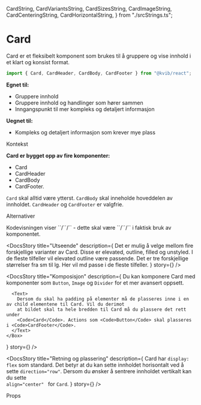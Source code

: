   CardString,
  CardVariantsString,
  CardSizesString,
  CardImageString,
  CardCenteringString,
  CardHorizontalString,
} from "./srcStrings.ts";

<Meta title="Komponenter/Data Display/Card" />

# Card

Card er et fleksibelt komponent som brukes til å gruppere og vise innhold i et klart og konsist format.

```jsx
import { Card, CardHeader, CardBody, CardFooter } from "@kvib/react";
```

**Egnet til:**

- Gruppere innhold
- Gruppere innhold og handlinger som hører sammen
- Inngangspunkt til mer kompleks og detaljert informasjon

**Uegnet til:**

- Kompleks og detaljert informasjon som krever mye plass

<DocsHeading>Kontekst</DocsHeading>

<DocsContainer>

**Card er bygget opp av fire komponenter:**

- Card
- CardHeader
- CardBody
- CardFooter.

`Card` skal alltid være ytterst. `CardBody` skal inneholde hoveddelen av innholdet. `CardHeader` og `CardFooter` er valgfrie.

</DocsContainer>

<DocsHeading>Alternativer</DocsHeading>

<Alert status="info" padding="0.3rem 1rem">
<AlertIcon />
<AlertDescription>
  Kodevisningen viser `<CardHeader2>`/`<CardBody2>`/`<CardFooter2>` - dette skal være `<CardHeader>`/`<CardBody>`/`<CardFooter>` i faktisk bruk av komponentet.
</AlertDescription>
</Alert>

<DocsContainer>

<DocsStory
  title="Utseende"
  description={
    <Text>
      Det er mulig å velge mellom fire forskjellige varianter av Card. Disse er elevated, outline, filled og unstyled. I
      de fleste tilfeller vil elevated outline være passende. Det er tre forskjellige størrelser fra sm til lg. Her vil
      md passe i de fleste tilfeller.
    </Text>
  }
  story={<Canvas of={CardStories.CardVariants} />}
/>

<DocsStory
  title="Komposisjon"
  description={
    <Box>
      <Text>
        Du kan komponere Card med komponenter som <Code>Button</Code>, <Code>Image</Code> og <Code>Divider</Code> for et
        mer avansert oppsett.
      </Text>

      <Text>
        Dersom du skal ha padding på elementer må de plasseres inne i en av child elementene til Card. Vil du derimot
        at bildet skal ta hele bredden til Card må du plassere det rett under
        <Code>Card</Code>. Actions som <Code>Button</Code> skal plasseres i <Code>CardFooter</Code>.
      </Text>
    </Box>

}
story={<Canvas of={CardStories.CardComposition} />}
/>

<DocsStory
  title="Retning og plassering"
  description={
    <Text>
      Card har <Code>display: flex</Code> som standard. Det betyr at du kan sette innholdet horisontalt ved å sette
      <Code>direction="row"</Code>. Dersom du ønsker å sentrere innholdet vertikalt kan du sette <Code>
        align="center"
      </Code> for <Code>Card</Code>.
    </Text>
  }
  story={<Canvas of={CardStories.CardHorizontal} />}
/>

</DocsContainer>

<DocsHeading>Props</DocsHeading>

<Canvas of={CardStories.Card} />
<Controls of={CardStories.Card} />

